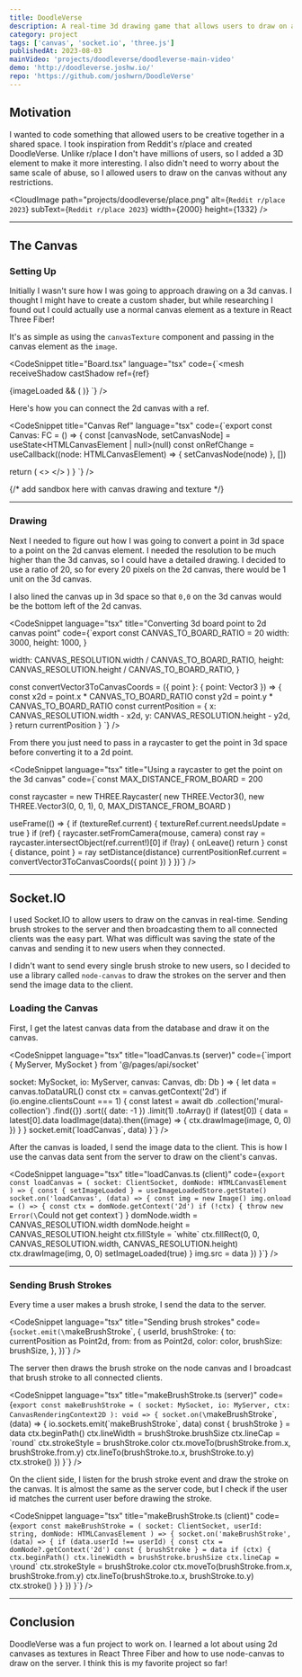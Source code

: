 ```yaml
---
title: DoodleVerse
description: A real-time 3d drawing game that allows users to draw on a shared canvas. Built with React Three Fiber and Socket.IO.
category: project
tags: ['canvas', 'socket.io', 'three.js']
publishedAt: 2023-08-03
mainVideo: 'projects/doodleverse/doodleverse-main-video'
demo: 'http://doodleverse.joshw.io/'
repo: 'https://github.com/joshwrn/DoodleVerse'
---
```


## Motivation

I wanted to code something that allowed users to be creative together in a shared space. I took inspiration from Reddit's r/place and created DoodleVerse. Unlike r/place I don't have millions of users, so I added a 3D element to make it more interesting. I also didn't need to worry about the same scale of abuse, so I allowed users to draw on the canvas without any restrictions.

<CloudImage path="projects/doodleverse/place.png" alt={`Reddit r/place 2023`} subText={`Reddit r/place 2023`} width={2000} height={1332} />

---

## The Canvas

### Setting Up

Initially I wasn't sure how I was going to approach drawing on a 3d canvas. I thought I might have to create a custom shader, but while researching I found out I could actually use a normal canvas element as a texture in React Three Fiber!

It's as simple as using the `canvasTexture` component and passing in the canvas element as the `image`.

<CodeSnippet
      title="Board.tsx"
      language="tsx"
      code={`<mesh
  receiveShadow
  castShadow
  ref={ref}
>
  <boxGeometry />
  {imageLoaded && (
    <meshStandardMaterial metalness={0} roughness={0.1}>
      <canvasTexture attach="map" ref={textureRef} image={domNode} />
    </meshStandardMaterial>
  )}
</mesh>`}
    />

Here's how you can connect the 2d canvas with a ref.

<CodeSnippet
      title="Canvas Ref"
      language="tsx"
      code={`export const Canvas: FC = () => {
  const [canvasNode, setCanvasNode] = useState<HTMLCanvasElement | null>(null)
  const onRefChange = useCallback((node: HTMLCanvasElement) => {
    setCanvasNode(node)
  }, [])

  return (
    <>
      <canvas ref={onRefChange} />
      <Board canvasNode={canvasNode} />
    </>
  )
}
`}
/>

{/* add sandbox here with canvas drawing and texture */}

---

### Drawing

Next I needed to figure out how I was going to convert a point in 3d space to a point on the 2d canvas element. I needed the resolution to be much higher than the 3d canvas, so I could have a detailed drawing. I decided to use a ratio of 20, so for every 20 pixels on the 2d canvas, there would be 1 unit on the 3d canvas. 

I also lined the canvas up in 3d space so that `0,0` on the 3d canvas would be the bottom left of the 2d canvas.

<CodeSnippet
language="tsx"
title="Converting 3d board point to 2d canvas point"
code={`export const CANVAS_TO_BOARD_RATIO = 20
  width: 3000,
  height: 1000,
}

  width: CANVAS_RESOLUTION.width / CANVAS_TO_BOARD_RATIO,
  height: CANVAS_RESOLUTION.height / CANVAS_TO_BOARD_RATIO,
}

const convertVector3ToCanvasCoords = ({ point }: { point: Vector3 }) => {
  const x2d = point.x * CANVAS_TO_BOARD_RATIO
  const y2d = point.y * CANVAS_TO_BOARD_RATIO
  const currentPosition = {
    x: CANVAS_RESOLUTION.width - x2d,
    y: CANVAS_RESOLUTION.height - y2d,
  }
  return currentPosition
}
`}
 />

From there you just need to pass in a raycaster to get the point in 3d space before converting it to a 2d point.

<CodeSnippet
language="tsx"
title="Using a raycaster to get the point on the 3d canvas"
code={`const MAX_DISTANCE_FROM_BOARD = 200

const raycaster = new THREE.Raycaster(
  new THREE.Vector3(),
  new THREE.Vector3(0, 0, 1),
  0,
  MAX_DISTANCE_FROM_BOARD
)

useFrame(() => {
  if (textureRef.current) {
    textureRef.current.needsUpdate = true
  }
  if (ref) {
    raycaster.setFromCamera(mouse, camera)
    const ray = raycaster.intersectObject(ref.current!)[0]
    if (!ray) {
      onLeave()
      return
    }
    const { distance, point } = ray
    setDistance(distance)
    currentPositionRef.current = convertVector3ToCanvasCoords({ point })
  }
})`}
/>

---

## Socket.IO

I used Socket.IO to allow users to draw on the canvas in real-time. Sending brush strokes to the server and then broadcasting them to all connected clients was the easy part. What was difficult was saving the state of the canvas and sending it to new users when they connected. 

I didn't want to send every single brush stroke to new users, so I decided to use a library called `node-canvas` to draw the strokes on the server and then send the image data to the client. 

### Loading the Canvas

First, I get the latest canvas data from the database and draw it on the canvas.

<CodeSnippet
language="tsx"
title="loadCanvas.ts (server)"
code={`import { MyServer, MySocket } from '@/pages/api/socket'

  socket: MySocket,
  io: MyServer,
  canvas: Canvas,
  db: Db
) => {
  let data = canvas.toDataURL()
  const ctx = canvas.getContext('2d')
  if (io.engine.clientsCount === 1) {
    const latest = await db
      .collection('mural-collection')
      .find({})
      .sort({ date: -1 })
      .limit(1)
      .toArray()
    if (latest[0]) {
      data = latest[0].data
      loadImage(data).then((image) => {
        ctx.drawImage(image, 0, 0)
      })
    }
  }
  socket.emit(\`loadCanvas\`, data)
}`}
/>

After the canvas is loaded, I send the image data to the client. This is how I use the canvas data sent from the server to draw on the client's canvas.

<CodeSnippet
language="tsx"
title="loadCanvas.ts (client)"
code={`export const loadCanvas = (
  socket: ClientSocket,
  domNode: HTMLCanvasElement
) => {
  const { setImageLoaded } = useImageLoadedStore.getState()
  socket.on('loadCanvas', (data) => {
    const img = new Image()
    img.onload = () => {
      const ctx = domNode.getContext('2d')
      if (!ctx) {
        throw new Error(\`Could not get context\`)
      }
      domNode.width = CANVAS_RESOLUTION.width
      domNode.height = CANVAS_RESOLUTION.height
      ctx.fillStyle = \`white\`
      ctx.fillRect(0, 0, CANVAS_RESOLUTION.width, CANVAS_RESOLUTION.height)
      ctx.drawImage(img, 0, 0)
      setImageLoaded(true)
    }
    img.src = data
  })
}`}
/>

---

### Sending Brush Strokes

Every time a user makes a brush stroke, I send the data to the server.

<CodeSnippet
language="tsx"
title="Sending brush strokes"
code={`socket.emit(\`makeBrushStroke\`, {
  userId,
  brushStroke: {
    to: currentPosition as Point2d,
    from: from as Point2d,
    color: color,
    brushSize: brushSize,
  },
})`}
/>

The server then draws the brush stroke on the node canvas and I broadcast that brush stroke to all connected clients.

<CodeSnippet
language="tsx"
title="makeBrushStroke.ts (server)"
code={`export const makeBrushStroke = (
  socket: MySocket,
  io: MyServer,
  ctx: CanvasRenderingContext2D
): void => {
  socket.on(\`makeBrushStroke\`, (data) => {
    io.sockets.emit(\`makeBrushStroke\`, data)
    const { brushStroke } = data
    ctx.beginPath()
    ctx.lineWidth = brushStroke.brushSize
    ctx.lineCap = \`round\`
    ctx.strokeStyle = brushStroke.color
    ctx.moveTo(brushStroke.from.x, brushStroke.from.y)
    ctx.lineTo(brushStroke.to.x, brushStroke.to.y)
    ctx.stroke()
  })
}`}
/>

On the client side, I listen for the brush stroke event and draw the stroke on the canvas. It is almost the same as the server code, but I check if the user id matches the current user before drawing the stroke.

<CodeSnippet
language="tsx"
title="makeBrushStroke.ts (client)"
code={`export const makeBrushStroke = (
  socket: ClientSocket,
  userId: string,
  domNode: HTMLCanvasElement
) => {
  socket.on('makeBrushStroke', (data) => {
    if (data.userId !== userId) {
      const ctx = domNode?.getContext('2d')
      const { brushStroke } = data
      if (ctx) {
        ctx.beginPath()
        ctx.lineWidth = brushStroke.brushSize
        ctx.lineCap = \`round\`
        ctx.strokeStyle = brushStroke.color
        ctx.moveTo(brushStroke.from.x, brushStroke.from.y)
        ctx.lineTo(brushStroke.to.x, brushStroke.to.y)
        ctx.stroke()
      }
    }
  })
}`}
/>

---

## Conclusion

DoodleVerse was a fun project to work on. I learned a lot about using 2d canvases as textures in React Three Fiber and how to use node-canvas to draw on the server. I think this is my favorite project so far!
